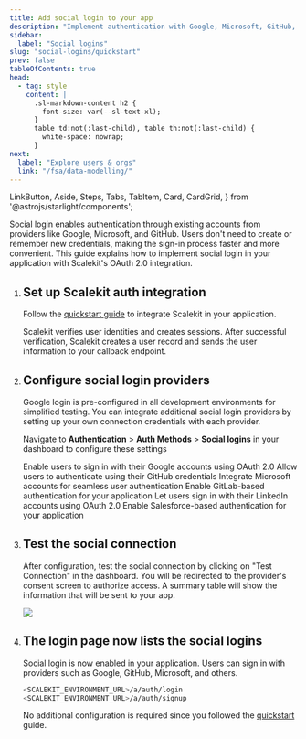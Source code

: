 ```yaml
---
title: Add social login to your app
description: "Implement authentication with Google, Microsoft, GitHub, and other social providers"
sidebar:
  label: "Social logins"
slug: "social-logins/quickstart"
prev: false
tableOfContents: true
head:
  - tag: style
    content: |
      .sl-markdown-content h2 {
        font-size: var(--sl-text-xl);
      }
      table td:not(:last-child), table th:not(:last-child) {
        white-space: nowrap;
      }
next:
  label: "Explore users & orgs"
  link: "/fsa/data-modelling/"
---
```


  LinkButton, Aside, Steps, Tabs, TabItem, Card, CardGrid,
 } from '@astrojs/starlight/components';

Social login enables authentication through existing accounts from providers like Google, Microsoft, and GitHub. Users don't need to create or remember new credentials, making the sign-in process faster and more convenient. This guide explains how to implement social login in your application with Scalekit's OAuth 2.0 integration.

<Steps>

1. ## Set up Scalekit auth integration

   Follow the [quickstart guide](/fsa/quickstart/) to integrate Scalekit in your application.

   Scalekit verifies user identities and creates sessions. After successful verification, Scalekit creates a user record and sends the user information to your callback endpoint.


2. ## Configure social login providers
   Google login is pre-configured in all development environments for simplified testing. You can integrate additional social login providers by setting up your own connection credentials with each provider.

   Navigate to **Authentication** > **Auth Methods** > **Social logins** in your dashboard to configure these settings

    <CardGrid>
      <FoldCard title="Google" iconKey="google" href="/guides/integrations/social-connections/google" cta="Setup →">
        Enable users to sign in with their Google accounts using OAuth 2.0
      </FoldCard>
      <FoldCard title="GitHub" iconKey="github" href="/guides/integrations/social-connections/github" cta="Setup →">
        Allow users to authenticate using their GitHub credentials
      </FoldCard>
      <FoldCard title="Microsoft" iconKey="microsoft" href="/guides/integrations/social-connections/microsoft" cta="Setup →">
        Integrate Microsoft accounts for seamless user authentication
      </FoldCard>
      <FoldCard title="GitLab" iconKey="gitlab" href="/guides/integrations/social-connections/gitlab" cta="Setup →">
        Enable GitLab-based authentication for your application
      </FoldCard>
      <FoldCard title="LinkedIn" iconKey="linkedin" href="/guides/integrations/social-connections/linkedin" cta="Setup →">
        Let users sign in with their LinkedIn accounts using OAuth 2.0
      </FoldCard>
      <FoldCard title="Salesforce" iconKey="salesforce" href="/guides/integrations/social-connections/salesforce" cta="Setup →">
        Enable Salesforce-based authentication for your application
      </FoldCard>
    </CardGrid>

3. ## Test the social connection

    After configuration, test the social connection by clicking on "Test Connection" in the dashboard. You will be redirected to the provider's consent screen to authorize access. A summary table will show the information that will be sent to your app.

    ![](@/assets/docs/social-logins-quickstart/test-connection.png)


4. ## The login page now lists the social logins

    Social login is now enabled in your application. Users can sign in with providers such as Google, GitHub, Microsoft, and others.

    ```sh wrap title="Try login (or) signup" showLineNumbers=false
    <SCALEKIT_ENVIRONMENT_URL>/a/auth/login
    <SCALEKIT_ENVIRONMENT_URL>/a/auth/signup
    ```

    No additional configuration is required since you followed the [quickstart](/fsa/quickstart/) guide.

</Steps>
